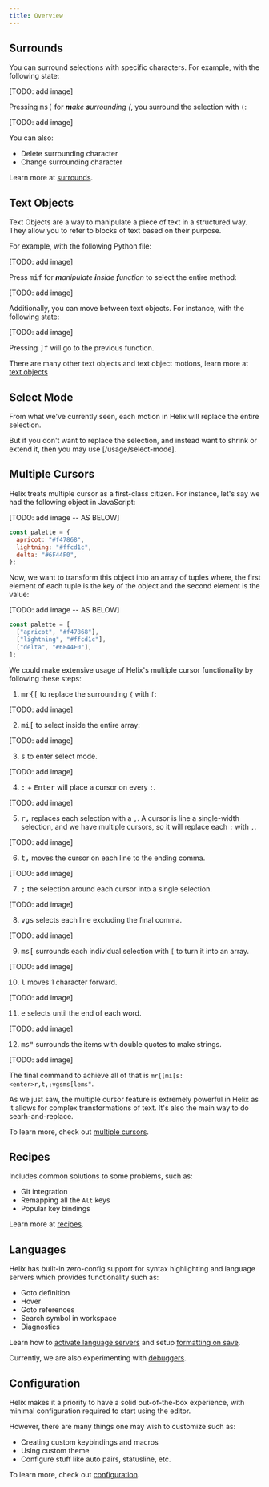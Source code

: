 ```yaml
---
title: Overview
---
```


## Surrounds

You can surround selections with specific characters. For example, with the following state:

[TODO: add image]

Pressing <kbd>ms(</kbd> for _**m**ake **s**urrounding (_, you surround the selection with `(`:

[TODO: add image]

You can also:

- Delete surrounding character
- Change surrounding character

Learn more at [surrounds](/usage/text-manipulation#surrounds).

## Text Objects

Text Objects are a way to manipulate a piece of text in a structured way. They allow you to refer to blocks of text based on their purpose.

For example, with the following Python file:

[TODO: add image]

Press <kbd>mif</kbd> for _**m**anipulate **i**nside **f**unction_ to select the entire method:

[TODO: add image]

Additionally, you can move between text objects. For instance, with the following state:

[TODO: add image]

Pressing <kbd>]f</kbd> will go to the previous function.

There are many other text objects and text object motions, learn more at [text objects](/usage/text-manipulation#text-objects)

## Select Mode

From what we've currently seen, each motion in Helix will replace the entire selection.

But if you don't want to replace the selection, and instead want to shrink or extend it, then you may use [/usage/select-mode].

## Multiple Cursors

Helix treats multiple cursor as a first-class citizen. For instance, let's say we had the following object in JavaScript:

[TODO: add image -- AS BELOW]

```js
const palette = {
  apricot: "#f47868",
  lightning: "#ffcd1c",
  delta: "#6F44F0",
};
```

Now, we want to transform this object into an array of tuples where, the first element of each tuple is the key of the object and the second element is the value:

[TODO: add image -- AS BELOW]

```js
const palette = [
  ["apricot", "#f47868"],
  ["lightning", "#ffcd1c"],
  ["delta", "#6F44F0"],
];
```

We could make extensive usage of Helix's multiple cursor functionality by following these steps:

1. <kbd>mr\{[</kbd> to replace the surrounding `{` with `[`:

[TODO: add image]

2. <kbd>mi[</kbd> to select inside the entire array:

[TODO: add image]

3. <kbd>s</kbd> to enter select mode.

[TODO: add image]

4. <kbd>:</kbd> + <kbd>Enter</kbd> will place a cursor on every `:`.

[TODO: add image]

5. <kbd>r,</kbd> replaces each selection with a `,`. A cursor is line a single-width selection, and we have multiple cursors, so it will replace each `:` with `,`.

[TODO: add image]

6. <kbd>t,</kbd> moves the cursor on each line to the ending comma.

[TODO: add image]

7. <kbd>;</kbd> the selection around each cursor into a single selection.

[TODO: add image]

8. <kbd>vgs</kbd> selects each line excluding the final comma.

[TODO: add image]

9. <kbd>ms[</kbd> surrounds each individual selection with `[` to turn it into an array.

[TODO: add image]

10. <kbd>l</kbd> moves 1 character forward.

[TODO: add image]

11. <kbd>e</kbd> selects until the end of each word.

[TODO: add image]

12. <kbd>ms"</kbd> surrounds the items with double quotes to make strings.

[TODO: add image]

The final command to achieve all of that is `mr{[mi[s:<enter>r,t,;vgsms[lems"`.

As we just saw, the multiple cursor feature is extremely powerful in Helix as it allows for complex transformations of text. It's also the main way to do searh-and-replace.

To learn more, check out [multiple cursors](/usage/multiple-cursors).

## Recipes

Includes common solutions to some problems, such as:

- Git integration
- Remapping all the `Alt` keys
- Popular key bindings

Learn more at [recipes](/usage/recipes).

## Languages

Helix has built-in zero-config support for syntax highlighting and language servers which provides functionality such as:

- Goto definition
- Hover
- Goto references
- Search symbol in workspace
- Diagnostics

Learn how to [activate language servers](/usage/languages#language-servers) and setup [formatting on save](/usage/languages#formatters).

Currently, we are also experimenting with [debuggers](/usage/languages#debuggers).

## Configuration

Helix makes it a priority to have a solid out-of-the-box experience, with minimal configuration required to start using the editor.

However, there are many things one may wish to customize such as:

- Creating custom keybindings and macros
- Using custom theme
- Configure stuff like auto pairs, statusline, etc.

To learn more, check out [configuration](/usage/configuration).

